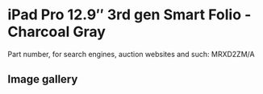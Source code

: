 
# iPad Pro 12.9″ 3rd gen Smart Folio - Charcoal Gray

Part number, for search engines, auction websites and such: MRXD2ZM/A

## Image gallery

<div style={{ width: "768px" }}>
  <GalleryComponent
    images={[
      {
        original: "/everysource/MRXD2.png",
        thumbnail: "/everypreview/MRXD2.png",
      },
      {
        original: "/everysource/MRXD2_AV1.png",
        thumbnail: "/everypreview/MRXD2_AV1.png",
      },
      {
        original: "/everysource/MRXD2_AV2.png",
        thumbnail: "/everypreview/MRXD2_AV2.png",
      },
      {
        original: "/everysource/MRXD2_AV3.png",
        thumbnail: "/everypreview/MRXD2_AV3.png",
      },
      {
        original: "/everysource/MRXD2_AV4.png",
        thumbnail: "/everypreview/MRXD2_AV4.png",
      }
    ]}
  />
</div>